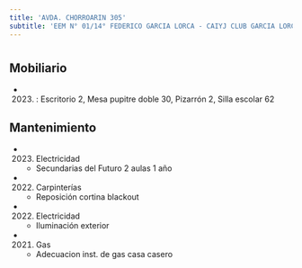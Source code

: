 ```yaml
---
title: 'AVDA. CHORROARIN 305'
subtitle: 'EEM N° 01/14° FEDERICO GARCIA LORCA - CAIYJ CLUB GARCIA LORCA'
---
```


#


## Mobiliario

*  (2023) : Escritorio 2, Mesa pupitre doble 30, Pizarrón 2, Silla escolar 62 





## Mantenimiento

*  (2023) Electricidad 
    + Secundarias del Futuro 2 aulas 1 año

*  (2022) Carpinterías 
    + Reposición cortina blackout

*  (2022) Electricidad 
    + Iluminación exterior

*  (2021) Gas 
    + Adecuacion inst. de gas casa casero



